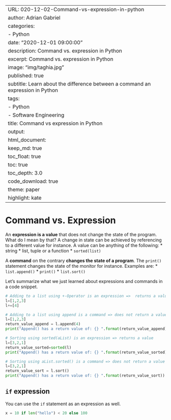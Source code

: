 
---
URL: 020-12-02-Command-vs-expression-in-python
author: Adrian Gabriel
categories:
- Python
date: "2020-12-01 09:00:00"
description: Command vs. expression in Python
excerpt: Command vs. expression in Python
image: "img/taghia.jpg"
published: true
subtitle: Learn about the difference between a command an expression in Python
tags:
- Python
- Software Engineering
title: Command vs expression in Python
output:
  html_document:
    keep_md: true
    toc_float: true
    toc: true
    toc_depth: 3.0
    code_download: true
    theme: paper
    highlight: kate
---

# Command vs. Expression

An **expression is a value** that does not change the state of the program. What do I mean by that?
A change in state can be achieved by referencing to a different value for instance. 
A value can be anything of the following:
* string
* list, tuple or a function
* `sorted(list)`

A **command** on the contrary **changes the state of a program**. The `print()` statement
changes the state of the monitor for instance.
Examples are:
* `list.append()`
* `print()`
* `list.sort()`

Let's summarize what we just learned about expressions and commands in a code snippet.

```python

# Adding to a list using +-Operator is an expression =>  returns a value
l=[1,2,3]
l+=[4]

# Adding to a list using append is a command => does not return a value
l=[1,2,3]
return_value_append = l.append(4)
print("Append() has a return value of: {} ".format(return_value_append))

# Sorting using sorted(aList) is an expression => returns a value
l=[3,2,1]
return_value_sorted=sorted(l)
print("Append() has a return value of: {} ".format(return_value_sorted))

# Sorting using aList.sorted() is a command => does not return a value
l=[3,2,1]
return_value_sort = l.sort()
print("Append() has a return value of: {} ".format(return_value_sort))
````

## `if` expression
You can use the `if` statement as an expression as well.
```python
x = 10 if len("hello") < 20 else 100
```
